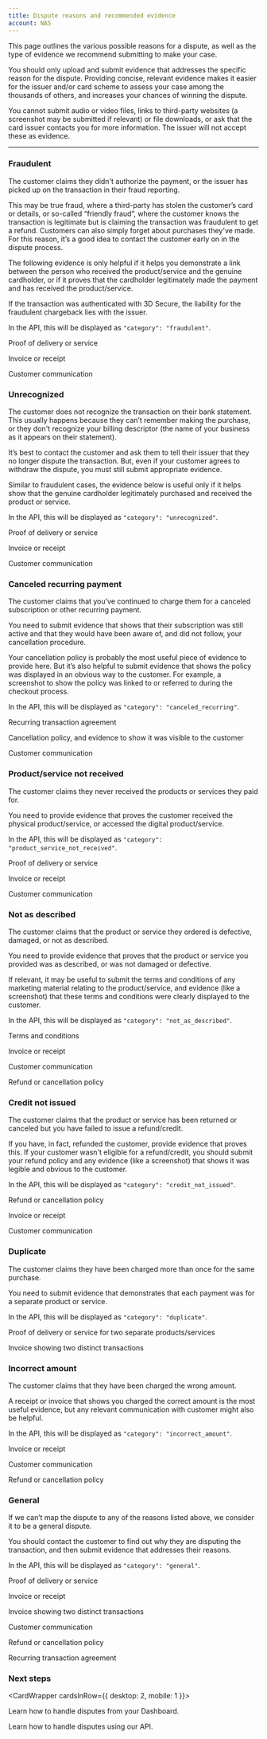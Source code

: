 ```yaml
---
title: Dispute reasons and recommended evidence
account: NAS
---
```


This page outlines the various possible reasons for a dispute, as well as the type of evidence we recommend submitting to make your case.

<TipBox variant="tip">

You should only upload and submit evidence that addresses the specific reason for the dispute. Providing concise, relevant evidence makes it easier for the issuer and/or card scheme to assess your case among the thousands of others, and increases your chances of winning the dispute.

</TipBox>
<TipBox variant="note">

You cannot submit audio or video files, links to third-party websites (a screenshot may be submitted if relevant) or file downloads, or ask that the card issuer contacts you for more information. The issuer will not accept these as evidence.

</TipBox>

---

### Fraudulent

The customer claims they didn't authorize the payment, or the issuer has picked up on the transaction in their fraud reporting.

This may be true fraud, where a third-party has stolen the customer’s card or details, or so-called “friendly fraud”, where the customer knows the transaction is legitimate but is claiming the transaction was fraudulent to get a refund. Customers can also simply forget about purchases they've made. For this reason, it’s a good idea to contact the customer early on in the dispute process.

The following evidence is only helpful if it helps you demonstrate a link between the person who received the product/service and the genuine cardholder, or if it proves that the cardholder legitimately made the payment and has received the product/service.

<TipBox variant="info">

If the transaction was authenticated with 3D Secure, the liability for the fraudulent chargeback lies with the issuer.

</TipBox>

In the API, this will be displayed as `"category": "fraudulent"`.

 
<Accordion title="Relevant evidence">

Proof of delivery or service

Invoice or receipt

Customer communication

</Accordion>

### Unrecognized

The customer does not recognize the transaction on their bank statement. This usually happens because they can’t remember making the purchase, or they don't recognize your billing descriptor (the name of your business as it appears on their statement).

It’s best to contact the customer and ask them to tell their issuer that they no longer dispute the transaction. But, even if your customer agrees to withdraw the dispute, you must still submit appropriate evidence.

Similar to fraudulent cases, the evidence below is useful only if it helps show that the genuine cardholder legitimately purchased and received the product or service.

In the API, this will be displayed as `"category": "unrecognized"`.

 
<Accordion title="Relevant evidence">

Proof of delivery or service

Invoice or receipt

Customer communication

</Accordion>

### Canceled recurring payment

The customer claims that you’ve continued to charge them for a canceled subscription or other recurring payment.

You need to submit evidence that shows that their subscription was still active and that they would have been aware of, and did not follow, your cancellation procedure.

Your cancellation policy is probably the most useful piece of evidence to provide here. But it’s also helpful to submit evidence that shows the policy was displayed in an obvious way to the customer. For example, a screenshot to show the policy was linked to or referred to during the checkout process.

In the API, this will be displayed as `"category": "canceled_recurring"`.

<Accordion title="Relevant evidence">

Recurring transaction agreement

Cancellation policy, and evidence to show it was visible to the customer

Customer communication

</Accordion>

### Product/service not received

The customer claims they never received the products or services they paid for.

You need to provide evidence that proves the customer received the physical product/service, or accessed the digital product/service.

In the API, this will be displayed as `"category": "product_service_not_received"`.

 
<Accordion title="Relevant evidence">

Proof of delivery or service

Invoice or receipt

Customer communication

</Accordion>

### Not as described

The customer claims that the product or service they ordered is defective, damaged, or not as described.

You need to provide evidence that proves that the product or service you provided was as described, or was not damaged or defective.

If relevant, it may be useful to submit the terms and conditions of any marketing material relating to the product/service, and evidence (like a screenshot) that these terms and conditions were clearly displayed to the customer.

In the API, this will be displayed as `"category": "not_as_described"`.

<Accordion title="Relevant evidence">

Terms and conditions

Invoice or receipt

Customer communication

Refund or cancellation policy

</Accordion>

### Credit not issued

The customer claims that the product or service has been returned or canceled but you have failed to issue a refund/credit.

If you have, in fact, refunded the customer, provide evidence that proves this. If your customer wasn't eligible for a refund/credit, you should submit your refund policy and any evidence (like a screenshot) that shows it was legible and obvious to the customer.

In the API, this will be displayed as `"category": "credit_not_issued"`.

 
<Accordion title="Relevant evidence">

Refund or cancellation policy

Invoice or receipt

Customer communication

</Accordion>

### Duplicate

The customer claims they have been charged more than once for the same purchase.

You need to submit evidence that demonstrates that each payment was for a separate product or service.

In the API, this will be displayed as `"category": "duplicate"`.


<Accordion title="Relevant evidence">

Proof of delivery or service for two separate products/services

Invoice showing two distinct transactions

</Accordion>

### Incorrect amount

The customer claims that they have been charged the wrong amount.

A receipt or invoice that shows you charged the correct amount is the most useful evidence, but any relevant communication with customer might also be helpful.

In the API, this will be displayed as `"category": "incorrect_amount"`.

<Accordion title="Relevant evidence">

Invoice or receipt

Customer communication

Refund or cancellation policy

</Accordion>

### General

If we can’t map the dispute to any of the reasons listed above, we consider it to be a general dispute.

You should contact the customer to find out why they are disputing the transaction, and then submit evidence that addresses their reasons.

In the API, this will be displayed as `"category": "general"`.
 
<Accordion title="Relevant evidence">

Proof of delivery or service

Invoice or receipt

Invoice showing two distinct transactions

Customer communication

Refund or cancellation policy

Recurring transaction agreement

</Accordion>

### Next steps

<CardWrapper cardsInRow={{ desktop: 2, mobile: 1 }}>
<Card title="Manage disputes from the Dashboard" href="/dashboard/manage-disputes">

Learn how to handle disputes from your Dashboard.

</Card>
<Card title="Manage disputes with our API" href="/risk-management/disputes/disputes-api">

Learn how to handle disputes using our API.

</Card>
</CardWrapper>




